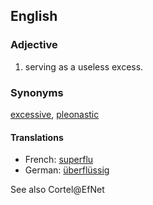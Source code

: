 ==English==

===Adjective===
# serving as a useless excess.

===Synonyms===
[[excessive]], [[pleonastic]]
====Translations====
*French: [[superflu]]
*German: [[überflüssig]]
See also Cortel@EfNet